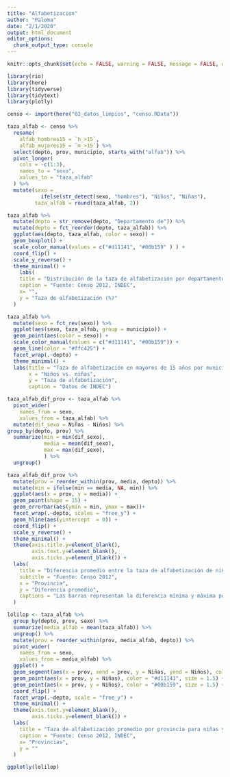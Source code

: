 ```yaml
---
title: "Alfabetizacion"
author: "Paloma"
date: "2/1/2020"
output: html_document
editor_options: 
  chunk_output_type: console
---
```


```r
knitr::opts_chunk$set(echo = FALSE, warning = FALSE, message = FALSE, out.width = "100%")
```

```r
library(rio)
library(here)
library(tidyverse)
library(tidytext)
library(plotly)
```

```r
censo <- import(here("02_datos_limpios", "censo.RData"))
```

```r
taza_alfab <- censo %>% 
  rename(
    alfab_hombres15 = `h_>15`,
    alfab_mujeres15 = `m_>15`) %>% 
  select(depto, prov, municipio, starts_with("alfab")) %>% 
  pivot_longer(
    cols = -c(1:3),
    names_to = "sexo",
    values_to = "taza_alfab"
  ) %>% 
  mutate(sexo = 
           ifelse(str_detect(sexo, "hombres"), "Niños", "Niñas"),
         taza_alfab = round(taza_alfab, 2))
```

```r
taza_alfab %>% 
  mutate(depto = str_remove(depto, "Departamento de")) %>% 
  mutate(depto = fct_reorder(depto, taza_alfab)) %>% 
  ggplot(aes(depto, taza_alfab, color = sexo)) +
  geom_boxplot() +
  scale_color_manual(values = c("#d11141", "#00b159" ) ) +
  coord_flip() +
  scale_y_reverse() +
  theme_minimal() +
    labs(
    title = "Distribución de la taza de alfabetización por departamento,\npara niñas y niños mayores a 15 años ",
    caption = "Fuente: Censo 2012, INDEC",
    x= "",
    y = "Taza de alfabetización (%)"
  ) 
```

```r
taza_alfab %>% 
  mutate(sexo = fct_rev(sexo)) %>% 
  ggplot(aes(sexo, taza_alfab, group = municipio)) +
  geom_point(aes(color = sexo)) +
  scale_color_manual(values = c("#d11141", "#00b159")) +
  geom_line(color = "#ffc425") +
  facet_wrap(.~depto) +
  theme_minimal() +
  labs(title = "Taza de alfabetización en mayores de 15 años por municipio",
       x = "Niños vs. niñas",
       y = "Taza de alfabetización",
       caption = "Datos de INDEC") 

```

```r
taza_alfab_dif_prov <- taza_alfab %>% 
  pivot_wider(
    names_from = sexo,
    values_from = taza_alfab) %>% 
  mutate(dif_sexo = Niñas - Niños) %>% 
group_by(depto, prov) %>% 
  summarize(min = min(dif_sexo),
            media = mean(dif_sexo),
            max = max(dif_sexo),
            ) %>% 
  ungroup()

taza_alfab_dif_prov %>% 
  mutate(prov = reorder_within(prov, media, depto)) %>% 
  mutate(min = ifelse(min == media, NA, min)) %>% 
  ggplot(aes(x = prov, y = media)) +
  geom_point(shape = 15) +
  geom_errorbar(aes(ymin = min, ymax = max))+
  facet_wrap(.~depto, scales = "free_y") +
  geom_hline(aes(yintercept  = 0)) +
  coord_flip() +
  scale_y_reverse() +
  theme_minimal() +
  theme(axis.title.y=element_blank(),
        axis.text.y=element_blank(),
        axis.ticks.y=element_blank()) +
  labs(
    title = "Diferencia promedio entre la taza de alfabetización de niñas y niños \nmayores a 15 años por provincia",
    subtitle = "Fuente: Censo 2012",
    x = "Provincia",
    y = "Diferencia promedio",
    captions = "Las barras representan la diferencia mínima y máxima por provincia"
  )
```

```r
lolilop <- taza_alfab %>% 
  group_by(depto, prov, sexo) %>% 
  summarize(media_alfab = mean(taza_alfab)) %>% 
  ungroup() %>% 
  mutate(prov = reorder_within(prov, media_alfab, depto)) %>% 
  pivot_wider(
    names_from = sexo,
    values_from = media_alfab) %>% 
  ggplot() +
  geom_segment(aes(x = prov, xend = prov, y = Niñas, yend = Niños), color = "#ffc425") +
  geom_point(aes(x = prov, y = Niñas), color = "#d11141", size = 1.5) +
  geom_point(aes(x = prov, y = Niños), color = "#00b159", size = 1.5) +
  coord_flip() +
  facet_wrap(.~depto, scale = "free_y") +
  theme_minimal() +
  theme(axis.text.y=element_blank(),
        axis.ticks.y=element_blank()) +
  labs(
    title = "Taza de alfabetización promedio por provincia para niñas y niños mayores a 15 años \n\n",
    caption = "Fuente: Censo 2012, INDEC",
    x= "Provincias",
    y = ""
  ) 

ggplotly(lolilop)
```


